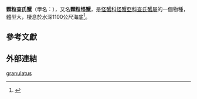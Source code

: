 {{Speciesbox
 | taxon = Chaceon granulatus
 | authority = (Sakai, 1978)
}}

'''顆粒查氏蟹'''（學名：{{lang|la|''Chaceon granulatus''}}）{{r|TaiBIF|TaiBNET|Shih 2013}}，又名'''顆粒怪蟹'''，是[[怪蟹科|怪蟹科]][[怪蟹亞科|怪蟹亞科]][[查氏蟹屬|查氏蟹屬]]的一個物種，體型大，棲息於水深1100公尺海底<ref>{{cite journal |url=https://ws.nmmba.gov.tw/Download.ashx?u=LzAwMS9VcGxvYWQvMjIzL3JlbGZpbGUvNjYzOC8yNjk0LzcwZmEzZTllLTE3M2EtNDdmMC1hYWYyLTYxODEyN2YzZDY1MC5wZGY%3D&n=NzTmnJ%2FppKjoqIotMTAt5oCq6J%2B55LiA57Gu562QLnBkZg%3D%3D&icon=..pdf |author=[[陳文德|陳文德]] |title=一籮筐怪蟹 |journal=國立海洋生物博物館館訊 |publisher=[[國立海洋生物博物館|國立海洋生物博物館]] |issue=74期 |language=zh-hant |access-date=2020-08-06 |archive-date=2021-07-10 |archive-url=https://web.archive.org/web/20210710075232/https://ws.nmmba.gov.tw/Download.ashx?u=LzAwMS9VcGxvYWQvMjIzL3JlbGZpbGUvNjYzOC8yNjk0LzcwZmEzZTllLTE3M2EtNDdmMC1hYWYyLTYxODEyN2YzZDY1MC5wZGY%3D&n=NzTmnJ%2FppKjoqIotMTAt5oCq6J%2B55LiA57Gu562QLnBkZg%3D%3D&icon=..pdf |dead-url=no }}</ref>。

==參考文獻==
{{reflist |refs=
<ref name="TaiBIF">{{TaiBIF |id=311064 |binomial=Chaceon granulatus |authority=(Sakai, 1978) |zh=顆粒查氏蟹 
|access-date=2020-08-06 }}</ref>
<ref name="TaiBNET">{{TaiBNET |id=311064 |binomial=Chaceon granulatus |authority=(Sakai, 1978) |zh=顆粒查氏蟹 
|access-date=2020-08-06 }}</ref>
<ref name="Shih 2013">{{cite book
 |chapter-url=http://web.nchu.edu.tw/~htshih/crab/checklst/Geryonidae.htm
 |chapter=Family Geryonidae 怪蟹科
 |url=http://web.nchu.edu.tw/~htshih/crab/cb_list.htm
 |title=台灣蟹類總名錄
 |author=[[施習德|施習德]]
 |year=2013
 |access-date=2020-08-06
 |archive-date=2020-05-07
 |archive-url=https://web.archive.org/web/20200507150050/http://web.nchu.edu.tw/~htshih/crab/cb_list.htm
 |dead-url=no
 }}</ref>
}}

==外部連結==
{{Taxonbar}}

[[Category:查氏蟹屬|granulatus]]